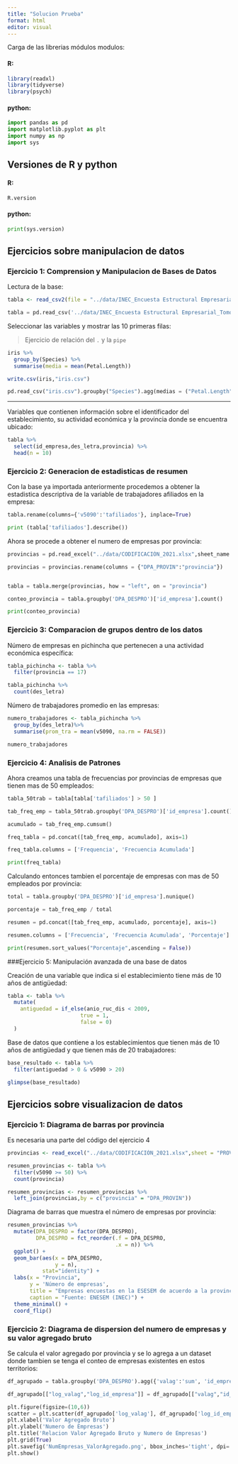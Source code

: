 ```yaml
---
title: "Solucion Prueba"
format: html
editor: visual
---
```


Carga de las librerias módulos modulos:

#### R:

```r
library(readxl)
library(tidyverse)
library(psych)
```

#### python:

```python
import pandas as pd
import matplotlib.pyplot as plt
import numpy as np
import sys
```

## Versiones de R y python

#### R:

```r
R.version
```

#### python:

```python
print(sys.version)
```

## Ejercicios sobre manipulacion de datos

### Ejercicio 1: Comprension y Manipulacion de Bases de Datos


Lectura de la base:
```r
tabla <- read_csv2(file = "../data/INEC_Encuesta Estructural Empresarial_Tomo I_2021.csv")
```

```python

tabla = pd.read_csv('../data/INEC_Encuesta Estructural Empresarial_Tomo I_2021.csv', delimiter = ';')

```

Seleccionar las variables y mostrar las 10 primeras filas:

> Ejercicio de relación del `.` y la `pipe`

```r
iris %>% 
  group_by(Species) %>% 
  summarise(media = mean(Petal.Length))

write.csv(iris,"iris.csv")
```

```python

pd.read_csv("iris.csv").groupby("Species").agg(medias = ("Petal.Length","mean"))

```

---

Variables que contienen información sobre el identificador del establecimiento, su actividad económica y la provincia donde se encuentra ubicado:

```r
tabla %>% 
  select(id_empresa,des_letra,provincia) %>% 
  head(n = 10)
```


### **Ejercicio 2: Generacion de estadisticas de resumen**


Con la base ya importada anteriormente procedemos a obtener la estadistica descriptiva de la variable de trabajadores afiliados en la empresa:

```python
tabla.rename(columns={'v5090':'tafiliados'}, inplace=True)

print (tabla['tafiliados'].describe())
```

Ahora se procede a obtener el numero de empresas por provincia:

```python
provincias = pd.read_excel("../data/CODIFICACIÓN_2021.xlsx",sheet_name = "PROVINCIAS",usecols = "B:C",skiprows = 1)

provincias = provincias.rename(columns = {"DPA_PROVIN":"provincia"})


tabla = tabla.merge(provincias, how = "left", on = "provincia")

conteo_provincia = tabla.groupby('DPA_DESPRO')['id_empresa'].count()

print(conteo_provincia)
```

### Ejercicio 3: Comparacion de grupos dentro de los datos

Número de empresas en pichincha que pertenecen a una actividad económica específica:

```r

tabla_pichincha <- tabla %>% 
  filter(provincia == 17)

tabla_pichincha %>% 
  count(des_letra)

```

Número de trabajadores promedio en las empresas:
```r

numero_trabajadores <- tabla_pichincha %>% 
  group_by(des_letra)%>%
  summarise(prom_tra = mean(v5090, na.rm = FALSE))

numero_trabajadores
```

### **Ejercicio 4: Analisis de Patrones**

Ahora creamos una tabla de frecuencias por provincias de empresas que tienen mas de 50 empleados:

```python

tabla_50trab = tabla[tabla['tafiliados'] > 50 ]

tab_freq_emp = tabla_50trab.groupby('DPA_DESPRO')['id_empresa'].count()

acumulado = tab_freq_emp.cumsum()

freq_tabla = pd.concat([tab_freq_emp, acumulado], axis=1)

freq_tabla.columns = ['Frequencia', 'Frecuencia Acumulada']

print(freq_tabla)


```

Calculando entonces tambien el porcentaje de empresas con mas de 50 empleados por provincia:

```python

total = tabla.groupby('DPA_DESPRO')['id_empresa'].nunique()

porcentaje = tab_freq_emp / total 

resumen = pd.concat([tab_freq_emp, acumulado, porcentaje], axis=1)

resumen.columns = ['Frecuencia', 'Frecuencia Acumulada', 'Porcentaje']

print(resumen.sort_values("Porcentaje",ascending = False))
```

###Ejercicio 5: Manipulación avanzada de una base de datos

Creación de una variable que indica si el establecimiento tiene más de 10 años de antigüedad:

```r

tabla <- tabla %>%
  mutate(
    antiguedad = if_else(anio_ruc_dis < 2009,
                       true = 1,
                       false = 0)
  )

```

Base de datos que contiene a los establecimientos que tienen más de 10 años de antigüedad y que tienen más de 20 trabajadores:
```r
base_resultado <- tabla %>% 
  filter(antiguedad > 0 & v5090 > 20)

glimpse(base_resultado)
```

## Ejercicios sobre visualizacion de datos

### Ejercicio 1: Diagrama de barras por provincia
Es necesaria una parte del código del ejercicio 4
```r

provincias <- read_excel("../data/CODIFICACIÓN_2021.xlsx",sheet = "PROVINCIAS",range = "B2:C26")

resumen_provincias <- tabla %>% 
  filter(v5090 >= 50) %>% 
  count(provincia)

resumen_provincias <- resumen_provincias %>% 
  left_join(provincias,by = c("provincia" = "DPA_PROVIN"))

```

Diagrama de barras que muestra el número de empresas por provincia:
```r

resumen_provincias %>% 
  mutate(DPA_DESPRO = factor(DPA_DESPRO),
         DPA_DESPRO = fct_reorder(.f = DPA_DESPRO,
                                  .x = n)) %>%  
  ggplot() + 
  geom_bar(aes(x = DPA_DESPRO, 
               y = n),
           stat="identity") + 
  labs(x = "Provincia",
       y = 'Número de empresas',
       title = "Empresas encuestas en la ESESEM de acuerdo a la provincia",
       caption = "Fuente: ENESEM (INEC)") +
  theme_minimal() +
  coord_flip()

```

### Ejercicio 2: Diagrama de dispersion del numero de empresas y su valor agregado bruto

Se calcula el valor agregado por provincia y se lo agrega a un dataset donde tambien se tenga el conteo de empresas existentes en estos territorios:

```python
df_agrupado = tabla.groupby('DPA_DESPRO').agg({'valag':'sum', 'id_empresa':'count'})

df_agrupado[["log_valag","log_id_empresa"]] = df_agrupado[["valag","id_empresa"]].apply(lambda x: np.log(x))

plt.figure(figsize=(10,6))
scatter = plt.scatter(df_agrupado['log_valag'], df_agrupado['log_id_empresa'], c=range(len(df_agrupado)), cmap='viridis')
plt.xlabel('Valor Agregado Bruto')
plt.ylabel('Numero de Empresas')
plt.title('Relacion Valor Agregado Bruto y Numero de Empresas')
plt.grid(True)
plt.savefig('NumEmpresas_ValorAgregado.png', bbox_inches='tight', dpi= 600)
plt.show()

```
